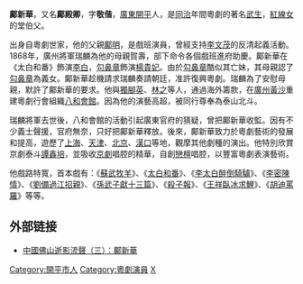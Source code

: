 '''鄺新華'''{{BD|1850年||1932年|}}，又名'''鄺殿卿'''，字'''敬偕'''，[[廣東|廣東]][[开平市|開平]]人，是[[同治|同治]]年間粵劇的著名[[武生|武生]]，[[紅線女|紅線女]]的堂伯父。

出身自粵劇世家，他的父親[[鄺明|鄺明]]，是戲班演員，曾經支持[[李文茂|李文茂]]的反清起義活動。1868年，廣州將軍瑞麟為他的母親賀壽，部下命令各個戲班進府助慶。鄺新華在《太白和番》飾演[[李白|李白]]，[[勾鼻章|勾鼻章]]飾演[[楊貴妃|楊貴妃]]。由於[[勾鼻章|勾鼻章]]酷似其亡妹，其母親認了[[勾鼻章|勾鼻章]]為義女。鄺新華趁機請求瑞麟奏請朝廷，准許復興粵劇。瑞麟為了安慰母親，默許了鄺新華的要求。他與[[獨腳英|獨腳英]]、[[林之|林之]]等人，通過海外籌款，在[[廣州|廣州]][[黃沙_(廣州)|黃沙]]重建粵劇行會組織[[八和會館|八和會館]]。因為他的演藝高超，被同行尊奉為泰山北斗。

瑞麟將軍去世後，八和會館的活動引起廣東官府的猜疑，曾把鄺新華收監。因有不少義士聲援，官府無奈，只好把鄺新華釋放。後來，鄺新華致力於粵劇藝術的發展和提高，遊歷了[[上海|上海]]、[[天津|天津]]、[[北京|北京]]、[[漢口|漢口]]等地，觀摩其他劇種的演出。他特別欣賞京劇泰斗[[譚鑫培|譚鑫培]]，並吸收[[京劇|京劇]]唱腔的精華，自創[[戀檀|戀檀]]唱腔，以豐富粵劇表演藝術。

他戲路特寬，首本戲有：《[[蘇武牧羊|蘇武牧羊]]》、《[[太白和番|太白和番]]》、《[[李太白醉倒騎驢|李太白醉倒騎驢]]》、《[[李密陳情|李密陳情]]》、《[[劉備過江招親|劉備過江招親]]》、《[[孫武子獻十三篇|孫武子獻十三篇]]》、《[[殺子報|殺子報]]》、《[[王祥臥冰求鯉|王祥臥冰求鯉]]》、《[[胡迪罵羅|胡迪罵羅]]》等等。

==外部链接==
* [https://web.archive.org/web/20070311092405/http://www.chinafoshan.net/history/3c/200207260047.html 中國佛山逝影流聲（三）：鄺新華]

{{China-artist-stub}}

[[Category:開平市人|Category:開平市人]]
[[Category:粵劇演員|Category:粵劇演員]]
[[Category:鄺姓|X]]